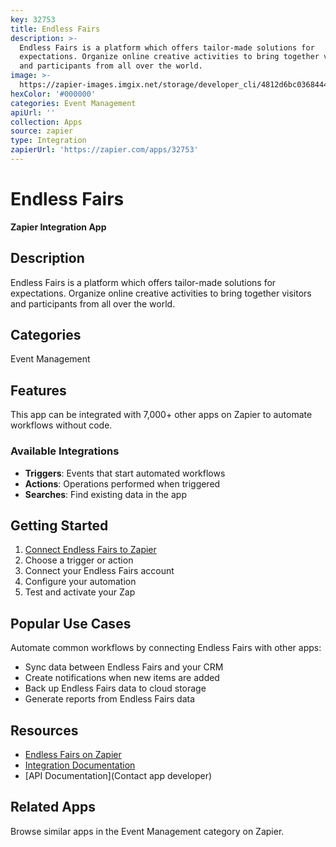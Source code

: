 ```yaml
---
key: 32753
title: Endless Fairs
description: >-
  Endless Fairs is a platform which offers tailor-made solutions for
  expectations. Organize online creative activities to bring together visitors
  and participants from all over the world.
image: >-
  https://zapier-images.imgix.net/storage/developer_cli/4812d6bc0368444bad46a3d79fac5e17_2.png?auto=format%2Ccompress&ixlib=python-3.0.0&q=50
hexColor: '#000000'
categories: Event Management
apiUrl: ''
collection: Apps
source: zapier
type: Integration
zapierUrl: 'https://zapier.com/apps/32753'
---
```

# Endless Fairs

**Zapier Integration App**

## Description

Endless Fairs is a platform which offers tailor-made solutions for expectations. Organize online creative activities to bring together visitors and participants from all over the world.

## Categories

Event Management

## Features

This app can be integrated with 7,000+ other apps on Zapier to automate workflows without code.

### Available Integrations

- **Triggers**: Events that start automated workflows
- **Actions**: Operations performed when triggered
- **Searches**: Find existing data in the app

## Getting Started

1. [Connect Endless Fairs to Zapier](https://zapier.com/apps/32753)
2. Choose a trigger or action
3. Connect your Endless Fairs account
4. Configure your automation
5. Test and activate your Zap

## Popular Use Cases

Automate common workflows by connecting Endless Fairs with other apps:

- Sync data between Endless Fairs and your CRM
- Create notifications when new items are added
- Back up Endless Fairs data to cloud storage
- Generate reports from Endless Fairs data

## Resources

- [Endless Fairs on Zapier](https://zapier.com/apps/32753)
- [Integration Documentation](https://zapier.com/apps/32753/integrations)
- [API Documentation](Contact app developer)

## Related Apps

Browse similar apps in the Event Management category on Zapier.
